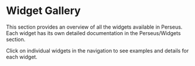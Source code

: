 
<Meta title="Widget Gallery" />

# Widget Gallery

This section provides an overview of all the widgets available in Perseus. Each widget has its own detailed documentation in the Perseus/Widgets section.

Click on individual widgets in the navigation to see examples and details for each widget.
